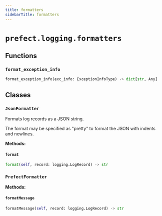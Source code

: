 ```yaml
---
title: formatters
sidebarTitle: formatters
---
```


# `prefect.logging.formatters`

## Functions

### `format_exception_info` <sup><a href="https://github.com/prefecthq/prefect/blob/main/src/prefect/logging/formatters.py#L19" target="_blank"><Icon icon="github" style="width: 14px; height: 14px;" /></a></sup>

```python
format_exception_info(exc_info: ExceptionInfoType) -> dict[str, Any]
```

## Classes

### `JsonFormatter` <sup><a href="https://github.com/prefecthq/prefect/blob/main/src/prefect/logging/formatters.py#L37" target="_blank"><Icon icon="github" style="width: 14px; height: 14px;" /></a></sup>


Formats log records as a JSON string.

The format may be specified as "pretty" to format the JSON with indents and
newlines.


**Methods:**

#### `format` <sup><a href="https://github.com/prefecthq/prefect/blob/main/src/prefect/logging/formatters.py#L58" target="_blank"><Icon icon="github" style="width: 14px; height: 14px;" /></a></sup>

```python
format(self, record: logging.LogRecord) -> str
```

### `PrefectFormatter` <sup><a href="https://github.com/prefecthq/prefect/blob/main/src/prefect/logging/formatters.py#L76" target="_blank"><Icon icon="github" style="width: 14px; height: 14px;" /></a></sup>

**Methods:**

#### `formatMessage` <sup><a href="https://github.com/prefecthq/prefect/blob/main/src/prefect/logging/formatters.py#L125" target="_blank"><Icon icon="github" style="width: 14px; height: 14px;" /></a></sup>

```python
formatMessage(self, record: logging.LogRecord) -> str
```
